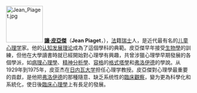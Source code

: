 [[File:Jean_Piaget.jpg|100px]]
'''[[讓·皮亞傑|讓·皮亞傑]]'''（'''Jean Piaget'''，{{bd|1896年|8月9日|1980年|9月16日|catIdx=P}}），[[法国|法]]籍[[瑞士|瑞士]]人，是近代最有名的[[儿童心理学|儿童心理学]]家。他的[[认知发展理论|认知发展理论]]成為了這個學科的典範。皮亞傑早年接受[[生物學|生物學]]的訓練，但他在大學讀書時就已經開始對心理學有興趣，共曾涉獵心理學早期發展的各個學派，如[[病理心理學|病理心理學]]、[[精神分析學|精神分析學]]、[[容格|容格]]的[[格式塔學|格式塔學]]和[[西格蒙德·弗洛伊德|弗洛伊德]]的學說。从1929年到1975年，皮亚杰在[[日内瓦大学|日内瓦大学]]担任心理学教授。皮亞傑對心理學最重要的貢獻，是他把[[西格蒙德·弗洛伊德|弗洛伊德]]的那種隨意、缺乏系统性的[[臨床觀察|臨床觀察]]，變为更為科學化和系統化，使日後[[臨床心理學|臨床心理學]]上有長足的發展。